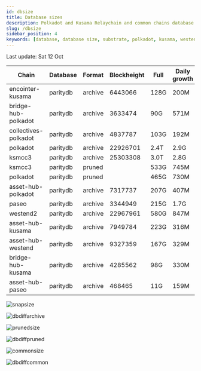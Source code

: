 ```yaml
---
id: dbsize
title: Database sizes
description: Polkadot and Kusama Relaychain and common chains database sizes
slug: /dbsize
sidebar_position: 4
keywords: [database, database size, substrate, polkadot, kusama, westend]
---
```



Last update: Sat 12 Oct

| Chain    | Database   | Format | Blockheight | Full         | Daily growth |
| ------------------------| ----------- | -------- | ------- | ---------- | ----- | 
| encointer-kusama | paritydb | archive | 6443066 | 128G | 200M |
| bridge-hub-polkadot | paritydb | archive | 3633474 | 90G | 571M |
| collectives-polkadot | paritydb | archive | 4837787 | 103G | 192M |
| polkadot | paritydb | archive | 22926701 | 2.4T | 2.9G |
| ksmcc3 | paritydb | archive | 25303308 | 3.0T | 2.8G |
| ksmcc3 | paritydb | pruned |  | 533G | 745M |
| polkadot | paritydb | pruned |  | 465G | 730M |
| asset-hub-polkadot | paritydb | archive | 7317737 | 207G | 407M |
| paseo | paritydb | archive | 3344949 | 215G | 1.7G |
| westend2 | paritydb | archive | 22967961 | 580G | 847M |
| asset-hub-kusama | paritydb | archive | 7949784 | 223G | 316M |
| asset-hub-westend | paritydb | archive | 9327359 | 167G | 329M |
| bridge-hub-kusama | paritydb | archive | 4285562 | 98G | 330M |
| asset-hub-paseo | paritydb | archive | 468465 | 11G | 159M |

![snapsize](/img/archivesize.png)

![dbdiffarchive](/img/dbdiffrelay.png)

![prunedsize](/img/prunedsize.png)

![dbdiffpruned](/img/dbdiffpruned.png)

![commonsize](/img/commonsize.png)

![dbdiffcommon](/img/dbdiffcommon.png)
